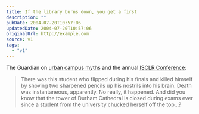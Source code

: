 ```yaml
---
title: If the library burns down, you get a first
description: ""
pubDate: 2004-07-20T10:57:06
updatedDate: 2004-07-20T10:57:06
originalUrl: http://example.com
source: v1
tags:
  - "v1"
---
```


The Guardian on [urban campus myths][1] and the annual [<abbr title="The International Society of Contemporary Legend Research">ISCLR Conference</abbr>][2]:

> There was this student who flipped during his finals and killed himself by shoving two sharpened pencils up his nostrils into his brain. Death was instantaneous, apparently. No really, it happened. And did you know that the tower of Durham Cathedral is closed during exams ever since a student from the university chucked herself off the top&#8230;?

[1]: http://education.guardian.co.uk/students/news/story/0,12891,1262893,00.html "The Guardian: Legends of the halls"
[2]: http://www.panam.edu/faculty/mglazer/isclr/Wales-Conference.htm "ISCLR: The 22nd Contemporary Legend Conference"
